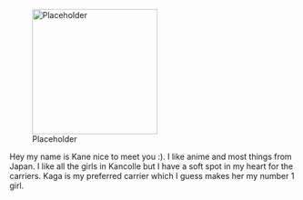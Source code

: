 [[File:Placeholder|thumb|220px]]

Hey my name is Kane nice to meet you :). I like anime and most things from Japan. I like all the girls in Kancolle but I have a soft spot in my heart for the carriers. Kaga is my preferred carrier which I guess makes her my number 1 girl.